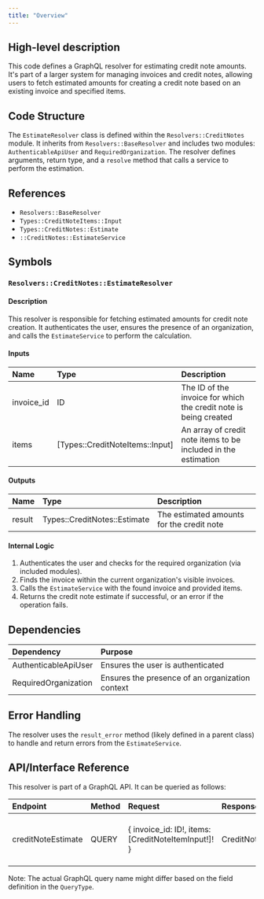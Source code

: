 ```yaml
---
title: "Overview"
---
```


## High-level description
This code defines a GraphQL resolver for estimating credit note amounts. It's part of a larger system for managing invoices and credit notes, allowing users to fetch estimated amounts for creating a credit note based on an existing invoice and specified items.

## Code Structure
The `EstimateResolver` class is defined within the `Resolvers::CreditNotes` module. It inherits from `Resolvers::BaseResolver` and includes two modules: `AuthenticableApiUser` and `RequiredOrganization`. The resolver defines arguments, return type, and a `resolve` method that calls a service to perform the estimation.

## References
- `Resolvers::BaseResolver`
- `Types::CreditNoteItems::Input`
- `Types::CreditNotes::Estimate`
- `::CreditNotes::EstimateService`

## Symbols

### `Resolvers::CreditNotes::EstimateResolver`
#### Description
This resolver is responsible for fetching estimated amounts for credit note creation. It authenticates the user, ensures the presence of an organization, and calls the `EstimateService` to perform the calculation.

#### Inputs
| Name | Type | Description |
|:-----|:-----|:------------|
| invoice_id | ID | The ID of the invoice for which the credit note is being created |
| items | [Types::CreditNoteItems::Input] | An array of credit note items to be included in the estimation |

#### Outputs
| Name | Type | Description |
|:-----|:-----|:------------|
| result | Types::CreditNotes::Estimate | The estimated amounts for the credit note |

#### Internal Logic
1. Authenticates the user and checks for the required organization (via included modules).
2. Finds the invoice within the current organization's visible invoices.
3. Calls the `EstimateService` with the found invoice and provided items.
4. Returns the credit note estimate if successful, or an error if the operation fails.

## Dependencies
| Dependency | Purpose |
|:-----------|:--------|
| AuthenticableApiUser | Ensures the user is authenticated |
| RequiredOrganization | Ensures the presence of an organization context |

## Error Handling
The resolver uses the `result_error` method (likely defined in a parent class) to handle and return errors from the `EstimateService`.

## API/Interface Reference
This resolver is part of a GraphQL API. It can be queried as follows:

| Endpoint | Method | Request | Response | Description |
|:---------|:-------|:--------|:---------|:------------|
| creditNoteEstimate | QUERY | { invoice_id: ID!, items: [CreditNoteItemInput!]! } | CreditNoteEstimate | Fetches estimated amounts for credit note creation |

Note: The actual GraphQL query name might differ based on the field definition in the `QueryType`.